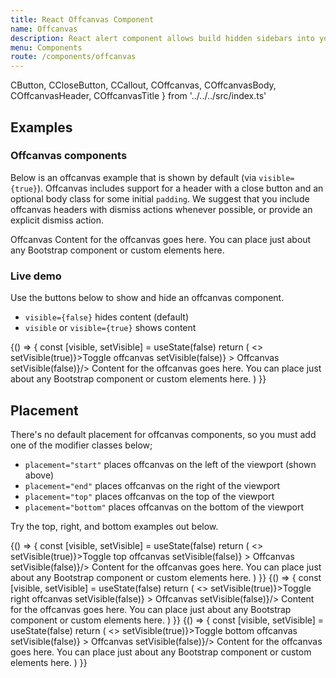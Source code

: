 ```yaml
---
title: React Offcanvas Component
name: Offcanvas
description: React alert component allows build hidden sidebars into your project for navigation, shopping carts.
menu: Components
route: /components/offcanvas
---
```



  CButton,
  CCloseButton,
  CCallout,
  COffcanvas,
  COffcanvasBody,
  COffcanvasHeader,
  COffcanvasTitle 
} from '../../../src/index.ts'

## Examples

### Offcanvas components

Below is an offcanvas example that is shown by default (via `visible={true}`). Offcanvas includes support for a header with a close button and an optional body class for some initial `padding`. We suggest that you include offcanvas headers with dismiss actions whenever possible, or provide an explicit dismiss action.

<Playground>
  <div className="docs-example-offcanvas bg-light">
    <COffcanvas backdrop={false} placement="start" portal={false} visible={true}>
      <COffcanvasHeader>
        <COffcanvasTitle>Offcanvas</COffcanvasTitle>
        <CCloseButton className="text-reset" />
      </COffcanvasHeader>
      <COffcanvasBody>
        Content for the offcanvas goes here. You can place just about any Bootstrap component or
        custom elements here.
      </COffcanvasBody>
    </COffcanvas>
  </div>
</Playground>

### Live demo

Use the buttons below to show and hide an offcanvas component.

- `visible={false}` hides content (default)
- `visible` or `visible={true}` shows content

<Playground>
  {() => {
    const [visible, setVisible] = useState(false)
    return (
      <>
        <CButton onClick={() => setVisible(true)}>Toggle offcanvas</CButton>
        <COffcanvas placement="start" visible={visible} onDismiss={() => setVisible(false)} >
          <COffcanvasHeader>
            <COffcanvasTitle>Offcanvas</COffcanvasTitle>
            <CCloseButton className="text-reset" onClick={() => setVisible(false)}/>
          </COffcanvasHeader>
          <COffcanvasBody>
            Content for the offcanvas goes here. You can place just about any Bootstrap component or
            custom elements here.
          </COffcanvasBody>
        </COffcanvas>
      </>
    )
  }}
</Playground>

## Placement

There's no default placement for offcanvas components, so you must add one of the modifier classes below;

- `placement="start"` places offcanvas on the left of the viewport (shown above)
- `placement="end"` places offcanvas on the right of the viewport
- `placement="top"` places offcanvas on the top of the viewport
- `placement="bottom"` places offcanvas on the bottom of the viewport

Try the top, right, and bottom examples out below.

<Playground>
  {() => {
    const [visible, setVisible] = useState(false)
    return (
      <>
        <CButton onClick={() => setVisible(true)}>Toggle top offcanvas</CButton>
        <COffcanvas placement="top" visible={visible} onDismiss={() => setVisible(false)} >
          <COffcanvasHeader>
            <COffcanvasTitle>Offcanvas</COffcanvasTitle>
            <CCloseButton className="text-reset" onClick={() => setVisible(false)}/>
          </COffcanvasHeader>
          <COffcanvasBody>
            Content for the offcanvas goes here. You can place just about any Bootstrap component or
            custom elements here.
          </COffcanvasBody>
        </COffcanvas>
      </>
    )
  }}
</Playground>

<Playground>
  {() => {
    const [visible, setVisible] = useState(false)
    return (
      <>
        <CButton onClick={() => setVisible(true)}>Toggle right offcanvas</CButton>
        <COffcanvas placement="end" visible={visible} onDismiss={() => setVisible(false)} >
          <COffcanvasHeader>
            <COffcanvasTitle>Offcanvas</COffcanvasTitle>
            <CCloseButton className="text-reset" onClick={() => setVisible(false)}/>
          </COffcanvasHeader>
          <COffcanvasBody>
            Content for the offcanvas goes here. You can place just about any Bootstrap component or
            custom elements here.
          </COffcanvasBody>
        </COffcanvas>
      </>
    )
  }}
</Playground>

<Playground>
  {() => {
    const [visible, setVisible] = useState(false)
    return (
      <>
        <CButton onClick={() => setVisible(true)}>Toggle bottom offcanvas</CButton>
        <COffcanvas placement="bottom" visible={visible} onDismiss={() => setVisible(false)} >
          <COffcanvasHeader>
            <COffcanvasTitle>Offcanvas</COffcanvasTitle>
            <CCloseButton className="text-reset" onClick={() => setVisible(false)}/>
          </COffcanvasHeader>
          <COffcanvasBody>
            Content for the offcanvas goes here. You can place just about any Bootstrap component or
            custom elements here.
          </COffcanvasBody>
        </COffcanvas>
      </>
    )
  }}
</Playground>

